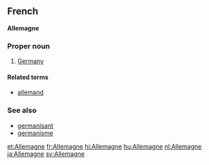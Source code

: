 ==French==
'''Allemagne'''
===Proper noun===
# [[Germany]]
====Related terms====
*[[allemand]]

===See also===
*[[germanisant]]
*[[germanisme]]

[[et:Allemagne]]
[[fr:Allemagne]]
[[hi:Allemagne]]
[[hu:Allemagne]]
[[nl:Allemagne]]
[[ja:Allemagne]]
[[sv:Allemagne]]